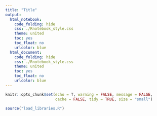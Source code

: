 ```yaml
---
title: "Title"
output:
  html_notebook:
    code_folding: hide
    css: ./Rnotebook_style.css
    theme: united
    toc: yes
    toc_float: no
    urlcolor: blue
  html_document:
    code_folding: hide
    css: ./Rnotebook_style.css
    theme: united
    toc: yes
    toc_float: no
    urlcolor: blue
---
```

```r
knitr::opts_chunk$set(echo = T, warning = FALSE, message = FALSE,
                      cache = FALSE, tidy = TRUE, size = "small")
```

```r
source("load_libraries.R")


```